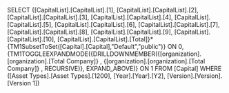 SELECT {[CapitalList].[CapitalList].[1], [CapitalList].[CapitalList].[2], [CapitalList].[CapitalList].[3], [CapitalList].[CapitalList].[4], [CapitalList].[CapitalList].[5], [CapitalList].[CapitalList].[6], [CapitalList].[CapitalList].[7], [CapitalList].[CapitalList].[8], [CapitalList].[CapitalList].[9], [CapitalList].[CapitalList].[10], [CapitalList].[CapitalList].[Total]}*{TM1SubsetToSet([Capital].[Capital],"Default","public")} ON 0, {TM1TOGGLEEXPANDMODE({DRILLDOWNMEMBER({[organization].[organization].[Total Company]} , {[organization].[organization].[Total Company]} , RECURSIVE)}, EXPAND_ABOVE)} ON 1 FROM [Capital] WHERE ([Asset Types].[Asset Types].[1200], [Year].[Year].[Y2], [Version].[Version].[Version 1])